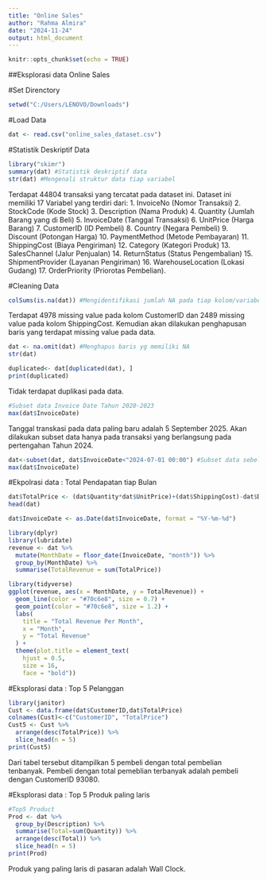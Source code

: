 ---
title: "Online Sales"
author: "Rahma Almira"
date: "2024-11-24"
output: html_document
---

```{r setup, include=FALSE}
knitr::opts_chunk$set(echo = TRUE)
```

##Eksplorasi data Online Sales

#Set Direnctory
```{r}
setwd("C:/Users/LENOVO/Downloads")
```

#Load Data
```{r}
dat <- read.csv("online_sales_dataset.csv")
```

#Statistik Deskriptif Data
```{r}
library("skimr")
summary(dat) #Statistik deskriptif data
str(dat) #Mengenali struktur data tiap variabel 
```
Terdapat 44804 transaksi yang tercatat pada dataset ini. Dataset ini memiliki 17 Variabel yang terdiri dari:
1. InvoiceNo (Nomor Transaksi)
2. StockCode (Kode Stock)
3. Description (Nama Produk)
4. Quantity (Jumlah Barang yang di Beli)
5. InvoiceDate (Tanggal Transaksi)
6. UnitPrice (Harga Barang)
7. CustomerID (ID Pembeli)
8. Country (Negara Pembeli)
9. Discount (Potongan Harga)
10. PaymentMethod (Metode Pembayaran)
11. ShippingCost (Biaya Pengiriman)
12. Category (Kategori Produk)
13. SalesChannel (Jalur Penjualan)
14. ReturnStatus (Status Pengembalian)
15. ShipmentProvider (Layanan Pengiriman)
16. WarehouseLocation (Lokasi Gudang)
17. OrderPriority (Priorotas Pembelian).



#Cleaning Data
```{r}
colSums(is.na(dat)) #Mengidentifikasi jumlah NA pada tiap kolom/variabel
```
Terdapat 4978 missing value pada kolom CustomerID dan 2489 missing value pada kolom ShippingCost. Kemudian akan dilakukan penghapusan baris yang terdapat missing value pada data. 
```{r}
dat <- na.omit(dat) #Menghapus baris yg memiliki NA
str(dat)
```
```{r}
duplicated<- dat[duplicated(dat), ]
print(duplicated)
```
Tidak terdapat duplikasi pada data. 

```{r}
#Subset data Invoice Date Tahun 2020-2023
max(dat$InvoiceDate)
```
Tanggal transkasi pada data paling baru adalah 5 September 2025. Akan dilakukan subset data hanya pada transaksi yang berlangsung pada pertengahan Tahun 2024. 

```{r}
dat<-subset(dat, dat$InvoiceDate<"2024-07-01 00:00") #Subset data sebelum 2024
max(dat$InvoiceDate)
```
#Ekpolrasi data : Total Pendapatan tiap Bulan
```{r}
dat$TotalPrice <- (dat$Quantity*dat$UnitPrice)+(dat$ShippingCost)-dat$Discount 
head(dat)

dat$InvoiceDate <- as.Date(dat$InvoiceDate, format = "%Y-%m-%d")

library(dplyr)
library(lubridate)
revenue <- dat %>%
  mutate(MonthDate = floor_date(InvoiceDate, "month")) %>% 
  group_by(MonthDate) %>%
  summarise(TotalRevenue = sum(TotalPrice))

library(tidyverse)
ggplot(revenue, aes(x = MonthDate, y = TotalRevenue)) +
  geom_line(color = "#70c6e8", size = 0.7) +
  geom_point(color = "#70c6e8", size = 1.2) +
  labs(
    title = "Total Revenue Per Month",
    x = "Month",
    y = "Total Revenue"
  ) +
  theme(plot.title = element_text(
    hjust = 0.5,          
    size = 16,            
    face = "bold")) 
```

#Eksplorasi data : Top 5 Pelanggan
```{r}
library(janitor)
Cust <- data.frame(dat$CustomerID,dat$TotalPrice)
colnames(Cust)<-c("CustomerID", "TotalPrice")
Cust5 <- Cust %>%
  arrange(desc(TotalPrice)) %>%
  slice_head(n = 5) 
print(Cust5)
```
Dari tabel tersebut ditampilkan 5 pembeli dengan total pembelian tenbanyak. Pembeli dengan total pemeblian terbanyak adalah pembeli dengan CustomerID 93080. 


#Eksplorasi data : Top 5 Produk paling laris
```{r}
#Top5 Product
Prod <- dat %>%
  group_by(Description) %>%
  summarise(Total=sum(Quantity)) %>%
  arrange(desc(Total)) %>%
  slice_head(n = 5)
print(Prod)
```
Produk yang paling laris di pasaran adalah Wall Clock.  
